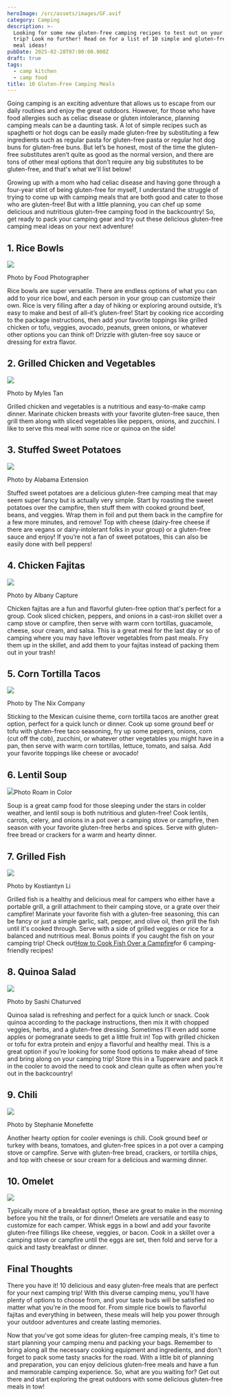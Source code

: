 ```yaml
---
heroImage: /src/assets/images/GF.avif
category: Camping
description: >-
  Looking for some new gluten-free camping recipes to test out on your next
  trip? Look no further! Read on for a list of 10 simple and gluten-free camping
  meal ideas!
pubDate: 2025-02-28T07:00:00.000Z
draft: true
tags:
  - camp kitchen
  - camp food
title: 10 Gluten-Free Camping Meals
---
```


Going camping is an exciting adventure that allows us to escape from our daily routines and enjoy the great outdoors. However, for those who have food allergies such as celiac disease or gluten intolerance, planning camping meals can be a daunting task. A lot of simple recipes such as spaghetti or hot dogs can be easily made gluten-free by substituting a few ingredients such as regular pasta for gluten-free pasta or regular hot dog buns for gluten-free buns. But let’s be honest, most of the time the gluten-free substitutes aren’t quite as good as the normal version, and there are tons of other meal options that don’t require any big substitutes to be gluten-free, and that's what we'll list below!

Growing up with a mom who had celiac disease and having gone through a four-year stint of being gluten-free for myself, I understand the struggle of trying to come up with camping meals that are both good and cater to those who are gluten-free! But with a little planning, you can chef up some delicious and nutritious gluten-free camping food in the backcountry! So, get ready to pack your camping gear and try out these delicious gluten-free camping meal ideas on your next adventure!

## 1. Rice Bowls

![](/uploads/10gf/gfri.avif)

Photo by Food Photographer

Rice bowls are super versatile. There are endless options of what you can add to your rice bowl, and each person in your group can customize their own. Rice is very filling after a day of hiking or exploring around outside, it’s easy to make and best of all–it’s gluten-free! Start by cooking rice according to the package instructions, then add your favorite toppings like grilled chicken or tofu, veggies, avocado, peanuts, green onions, or whatever other options you can think of! Drizzle with gluten-free soy sauce or dressing for extra flavor.

## 2. Grilled Chicken and Vegetables

![](/uploads/10gf/gfch.avif)

Photo by Myles Tan

Grilled chicken and vegetables is a nutritious and easy-to-make camp dinner. Marinate chicken breasts with your favorite gluten-free sauce, then grill them along with sliced vegetables like peppers, onions, and zucchini. I like to serve this meal with some rice or quinoa on the side!

## 3. Stuffed Sweet Potatoes

![](/uploads/10gf/gfpo.avif)

Photo by Alabama Extension

Stuffed sweet potatoes are a delicious gluten-free camping meal that may seem super fancy but is actually very simple. Start by roasting the sweet potatoes over the campfire, then stuff them with cooked ground beef, beans, and veggies. Wrap them in foil and put them back in the campfire for a few more minutes, and remove! Top with cheese (dairy-free cheese if there are vegans or dairy-intolerant folks in your group) or a gluten-free sauce and enjoy! If you’re not a fan of sweet potatoes, this can also be easily done with bell peppers!

## 4. Chicken Fajitas

![](/uploads/10gf/gffa.avif)

Photo by Albany Capture

Chicken fajitas are a fun and flavorful gluten-free option that's perfect for a group. Cook sliced chicken, peppers, and onions in a cast-iron skillet over a camp stove or campfire, then serve with warm corn tortillas, guacamole, cheese, sour cream, and salsa. This is a great meal for the last day or so of camping where you may have leftover vegetables from past meals. Fry them up in the skillet, and add them to your fajitas instead of packing them out in your trash!

## 5. Corn Tortilla Tacos

![](/uploads/10gf/gftor.avif)

Photo by The Nix Company

Sticking to the Mexican cuisine theme, corn tortilla tacos are another great option, perfect for a quick lunch or dinner. Cook up some ground beef or tofu with gluten-free taco seasoning, fry up some peppers, onions, corn (cut off the cob), zucchini, or whatever other vegetables you might have in a pan, then serve with warm corn tortillas, lettuce, tomato, and salsa. Add your favorite toppings like cheese or avocado!

## 6. Lentil Soup

![](/uploads/10gf/gflent.avif)Photo Roam in Color

Soup is a great camp food for those sleeping under the stars in colder weather, and lentil soup is both nutritious and gluten-free! Cook lentils, carrots, celery, and onions in a pot over a camping stove or campfire, then season with your favorite gluten-free herbs and spices. Serve with gluten-free bread or crackers for a warm and hearty dinner.

## 7. Grilled Fish

![](/uploads/10gf/gffish.avif)

Photo by Kostiantyn Li

Grilled fish is a healthy and delicious meal for campers who either have a portable grill, a grill attachment to their camping stove, or a grate over their campfire! Marinate your favorite fish with a gluten-free seasoning, this can be fancy or just a simple garlic, salt, pepper, and olive oil, then grill the fish until it's cooked through. Serve with a side of grilled veggies or rice for a balanced and nutritious meal. Bonus points if you caught the fish on your camping trip! Check out[How to Cook Fish Over a Campfire](https://www.curated.com/journal/468000/how-to-cook-fish-over-a-campfire?ref=journal)for 6 camping-friendly recipes!

## 8. Quinoa Salad

![](/uploads/10gf/gfquin.avif)

Photo by Sashi Chaturved

Quinoa salad is refreshing and perfect for a quick lunch or snack. Cook quinoa according to the package instructions, then mix it with chopped veggies, herbs, and a gluten-free dressing. Sometimes I’ll even add some apples or pomegranate seeds to get a little fruit in! Top with grilled chicken or tofu for extra protein and enjoy a flavorful and healthy meal. This is a great option if you’re looking for some food options to make ahead of time and bring along on your camping trip! Store this in a Tupperware and pack it in the cooler to avoid the need to cook and clean quite as often when you’re out in the backcountry!

## 9. Chili

![](/uploads/10gf/gfchil.avif)

Photo by Stephanie Monefette

Another hearty option for cooler evenings is chili. Cook ground beef or turkey with beans, tomatoes, and gluten-free spices in a pot over a camping stove or campfire. Serve with gluten-free bread, crackers, or tortilla chips, and top with cheese or sour cream for a delicious and warming dinner.

## 10. Omelet

![](/uploads/10gf/gfom.avif)

Typically more of a breakfast option, these are great to make in the morning before you hit the trails, or for dinner! Omelets are versatile and easy to customize for each camper. Whisk eggs in a bowl and add your favorite gluten-free fillings like cheese, veggies, or bacon. Cook in a skillet over a camping stove or campfire until the eggs are set, then fold and serve for a quick and tasty breakfast or dinner.

## Final Thoughts

There you have it! 10 delicious and easy gluten-free meals that are perfect for your next camping trip! With this diverse camping menu, you'll have plenty of options to choose from, and your taste buds will be satisfied no matter what you're in the mood for. From simple rice bowls to flavorful fajitas and everything in between, these meals will help you power through your outdoor adventures and create lasting memories.

Now that you've got some ideas for gluten-free camping meals, it's time to start planning your camping menu and packing your bags. Remember to bring along all the necessary cooking equipment and ingredients, and don't forget to pack some tasty snacks for the road. With a little bit of planning and preparation, you can enjoy delicious gluten-free meals and have a fun and memorable camping experience. So, what are you waiting for? Get out there and start exploring the great outdoors with some delicious gluten-free meals in tow!

### &#xA;
